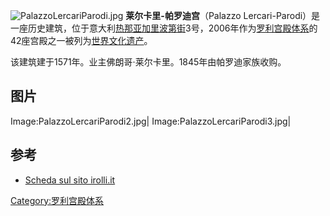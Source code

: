 {{coord|44|24|39.62|N|8|56|03.99|E|scale:5000|display=title}}
[[File:PalazzoLercariParodi.jpg|right]]
'''莱尔卡里-帕罗迪宫'''（Palazzo Lercari-Parodi）是一座历史建筑，位于意大利[[热那亚|热那亚]][[加里波第街_(热那亚)|加里波第街]]3号，2006年作为[[罗利宫殿体系|罗利宫殿体系]]的42座宫殿之一被列为[[世界文化遗产|世界文化遗产]]。

该建筑建于1571年。业主佛朗哥·莱尔卡里。1845年由帕罗迪家族收购。

== 图片 ==

<gallery>
Image:PalazzoLercariParodi2.jpg|
Image:PalazzoLercariParodi3.jpg|
</gallery>

== 参考 ==
* [http://www.irolli.it/genova_unesco/palazzo/via_garibaldi_3.html Scheda sul sito irolli.it] {{Wayback|url=http://www.irolli.it/genova_unesco/palazzo/via_garibaldi_3.html |date=20200221095839 }}

[[Category:罗利宫殿体系|Category:罗利宫殿体系]]